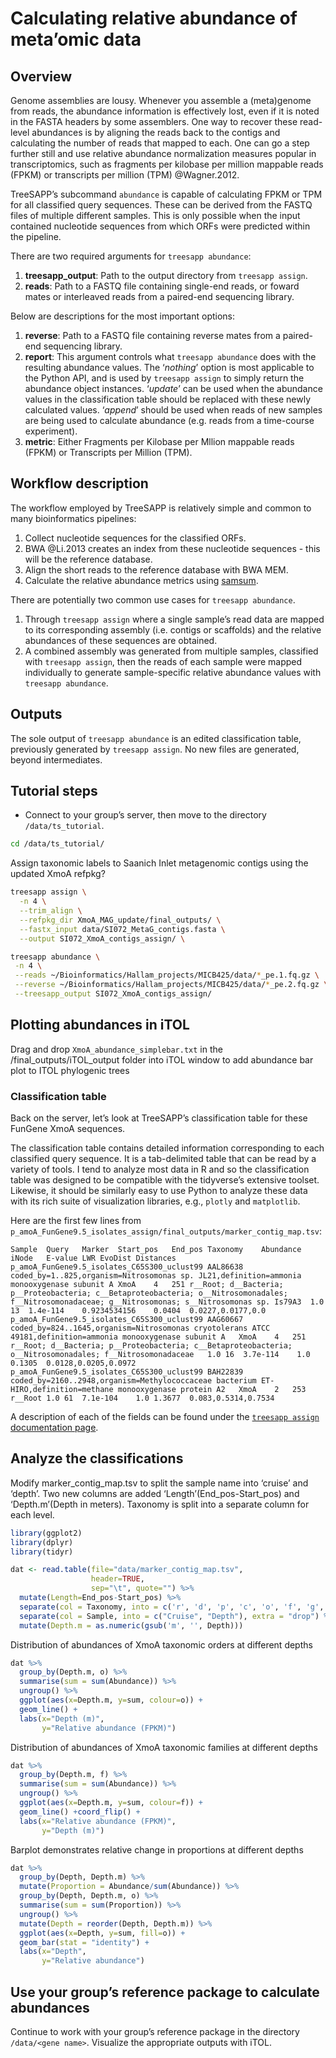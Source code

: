 # Calculating relative abundance of meta'omic data

## Overview

Genome assemblies are lousy. Whenever you assemble a (meta)genome from reads, the abundance information is effectively lost, even if it is noted in the FASTA headers by some assemblers. One way to recover these read-level abundances is by aligning the reads back to the contigs and calculating the number of reads that mapped to each. One can go a step further still and use relative abundance normalization measures popular in transcriptomics, such as fragments per kilobase per million mappable reads (FPKM) or transcripts per million (TPM) @Wagner.2012.

TreeSAPP's subcommand `abundance` is capable of calculating FPKM or TPM for all classified query sequences. These can be derived from the FASTQ files of multiple different samples. This is only possible when the input contained nucleotide sequences from which ORFs were predicted within the pipeline.


There are two required arguments for `treesapp abundance`:

1.  **treesapp_output**: Path to the output directory from `treesapp assign`.
2.  **reads**: Path to a FASTQ file containing single-end reads, or foward mates or interleaved reads from a paired-end sequencing library.

Below are descriptions for the most important options:

1.  **reverse**: Path to a FASTQ file containing reverse mates from a paired-end sequencing library.
2.  **report**: This argument controls what `treesapp abundance` does with the resulting abundance values. The '*nothing*' option is most applicable to the Python API, and is used by `treesapp assign` to simply return the abundance object instances. '*update*' can be used when the abundance values in the classification table should be replaced with these newly calculated values. '*append*' should be used when reads of new samples are being used to calculate abundance (e.g. reads from a time-course experiment).
3.  **metric**: Either Fragments per Kilobase per Mllion mappable reads (FPKM) or Transcripts per Million (TPM).

## Workflow description

The workflow employed by TreeSAPP is relatively simple and common to many bioinformatics pipelines:

1.  Collect nucleotide sequences for the classified ORFs.
2.  BWA @Li.2013 creates an index from these nucleotide sequences - this will be the reference database.
3.  Align the short reads to the reference database with BWA MEM.
4.  Calculate the relative abundance metrics using [samsum](https://github.com/hallamlab/samsum).

There are potentially two common use cases for `treesapp abundance`.

1.  Through `treesapp assign` where a single sample's read data are mapped to its corresponding assembly (i.e. contigs or scaffolds) and the relative abundances of these sequences are obtained.
2.  A combined assembly was generated from multiple samples, classified with `treesapp assign`, then the reads of each sample were mapped individually to generate sample-specific relative abundance values with `treesapp abundance`.

## Outputs

The sole output of `treesapp abundance` is an edited classification table, previously generated by `treesapp assign`. No new files are generated, beyond intermediates.

## Tutorial steps

-   Connect to your group's server, then move to the directory `/data/ts_tutorial`.

```bash
cd /data/ts_tutorial/
```
Assign taxonomic labels to Saanich Inlet metagenomic contigs using the updated XmoA refpkg?

```bash
treesapp assign \
  -n 4 \
  --trim_align \
  --refpkg_dir XmoA_MAG_update/final_outputs/ \
  --fastx_input data/SI072_MetaG_contigs.fasta \
  --output SI072_XmoA_contigs_assign/ \
```

```bash
treesapp abundance \
 -n 4 \
 --reads ~/Bioinformatics/Hallam_projects/MICB425/data/*_pe.1.fq.gz \
 --reverse ~/Bioinformatics/Hallam_projects/MICB425/data/*_pe.2.fq.gz \
 --treesapp_output SI072_XmoA_contigs_assign/
```

## Plotting abundances in iTOL
Drag and drop `XmoA_abundance_simplebar.txt` in the /final_outputs/iTOL_output folder into iTOL window to add abundance bar plot to ITOL phylogenic trees

### Classification table

Back on the server, let's look at TreeSAPP's classification table for these FunGene XmoA sequences.
 
The classification table contains detailed information corresponding to each classified query sequence. It is a tab-delimited table that can be read by a variety of tools. I tend to analyze most data in R and so the classification table was designed to be compatible with the tidyverse's extensive toolset. Likewise, it should be similarly easy to use Python to analyze these data with its rich suite of visualization libraries, e.g., `plotly` and `matplotlib`.

Here are the first few lines from `p_amoA_FunGene9.5_isolates_assign/final_outputs/marker_contig_map.tsv`:

```
Sample	Query	Marker	Start_pos	End_pos	Taxonomy	Abundance	iNode	E-value	LWR	EvoDist	Distances
p_amoA_FunGene9.5_isolates_C65S300_uclust99	AAL86638  coded_by=1..825,organism=Nitrosomonas sp. JL21,definition=ammonia monooxygenase subunit A	XmoA	4	251	r__Root; d__Bacteria; p__Proteobacteria; c__Betaproteobacteria; o__Nitrosomonadales; f__Nitrosomonadaceae; g__Nitrosomonas; s__Nitrosomonas sp. Is79A3	1.0	13	1.4e-114	0.9234534156	0.0404	0.0227,0.0177,0.0
p_amoA_FunGene9.5_isolates_C65S300_uclust99	AAG60667  coded_by=824..1645,organism=Nitrosomonas cryotolerans ATCC 49181,definition=ammonia monooxygenase subunit A	XmoA	4	251	r__Root; d__Bacteria; p__Proteobacteria; c__Betaproteobacteria; o__Nitrosomonadales; f__Nitrosomonadaceae	1.0	16	3.7e-114	1.0	0.1305	0.0128,0.0205,0.0972
p_amoA_FunGene9.5_isolates_C65S300_uclust99	BAH22839  coded_by=2160..2948,organism=Methylococcaceae bacterium ET-HIRO,definition=methane monooxygenase protein A2	XmoA	2	253	r__Root	1.0	61	7.1e-104	1.0	1.3677	0.083,0.5314,0.7534
```

A description of each of the fields can be found under the [`treesapp assign` documentation page](https://github.com/hallamlab/TreeSAPP/wiki/Classifying-sequences-with-treesapp-assign#classification-table).


## Analyze the classifications

Modify marker_contig_map.tsv to split the sample name into 'cruise' and 'depth'. Two new columns are added 'Length'(End_pos-Start_pos) and 'Depth.m'(Depth in meters). Taxonomy is split into a separate column for each level.

```r
library(ggplot2)
library(dplyr)
library(tidyr)

dat <- read.table(file="data/marker_contig_map.tsv",
                  header=TRUE,
                  sep="\t", quote="") %>% 
  mutate(Length=End_pos-Start_pos) %>% 
  separate(col = Taxonomy, into = c('r', 'd', 'p', 'c', 'o', 'f', 'g', 's'), sep = "; ", fill = "right", remove = T) %>% 
  separate(col = Sample, into = c("Cruise", "Depth"), extra = "drop") %>% 
  mutate(Depth.m = as.numeric(gsub('m', '', Depth)))
```
Distribution of abundances of  XmoA taxonomic orders  at different depths
```r
dat %>%
  group_by(Depth.m, o) %>%
  summarise(sum = sum(Abundance)) %>%
  ungroup() %>%
  ggplot(aes(x=Depth.m, y=sum, colour=o)) +
  geom_line() +
  labs(x="Depth (m)",
       y="Relative abundance (FPKM)")
```
Distribution of abundances of XmoA taxonomic families  at different depths
```r

dat %>%
  group_by(Depth.m, f) %>%
  summarise(sum = sum(Abundance)) %>%
  ungroup() %>%
  ggplot(aes(x=Depth.m, y=sum, colour=f)) +
  geom_line() +coord_flip() +
  labs(x="Relative abundance (FPKM)",
       y="Depth (m)")
```
Barplot demonstrates relative change in proportions at different depths

```r
dat %>% 
  group_by(Depth, Depth.m) %>% 
  mutate(Proportion = Abundance/sum(Abundance)) %>% 
  group_by(Depth, Depth.m, o) %>% 
  summarise(sum = sum(Proportion)) %>% 
  ungroup() %>% 
  mutate(Depth = reorder(Depth, Depth.m)) %>% 
  ggplot(aes(x=Depth, y=sum, fill=o)) +
  geom_bar(stat = "identity") +
  labs(x="Depth",
       y="Relative abundance")

```


## Use your group's reference package to calculate abundances

Continue to work with your group's reference package in the directory `/data/<gene name>`. Visualize the appropriate outputs with iTOL.
